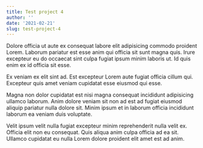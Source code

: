 ```yaml
---
title: Test project 4
author: ''
date: '2021-02-21'
slug: test-project-4
---
```

Dolore officia ut aute ex consequat labore elit adipisicing commodo proident Lorem. Laborum pariatur est esse anim qui officia sit sunt magna quis. Irure excepteur eu do occaecat sint culpa fugiat ipsum minim laboris ut. Id quis enim ex id officia sit esse.

Ex veniam ex elit sint ad. Est excepteur Lorem aute fugiat officia cillum qui. Excepteur quis amet veniam cupidatat esse eiusmod qui esse.

Magna non dolor cupidatat est nisi magna consequat incididunt adipisicing ullamco laborum. Anim dolore veniam sit non ad est ad fugiat eiusmod aliquip pariatur nulla dolore sit. Minim ipsum et in laborum officia incididunt laborum ea veniam duis voluptate.

Velit ipsum velit nulla fugiat excepteur minim reprehenderit nulla velit ex. Officia elit non eu consequat. Quis aliqua anim culpa officia ad ea sit. Ullamco cupidatat eu nulla Lorem dolore proident elit amet est ad anim.